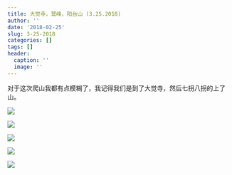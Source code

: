```yaml
---
title: 大觉寺，鹫峰，阳台山 (3.25.2018)
author: ''
date: '2018-02-25'
slug: 3-25-2018
categories: []
tags: []
header:
  caption: ''
  image: ''
---
```


对于这次爬山我都有点模糊了，我记得我们是到了大觉寺，然后七拐八拐的上了山。

![](/post/2018-02-25-3-25-2018_files/25.jpeg)

![](/post/2018-02-25-3-25-2018_files/21.jpeg)

![](/post/2018-02-25-3-25-2018_files/22.jpeg)

![](/post/2018-02-25-3-25-2018_files/23.jpeg)

![](/post/2018-02-25-3-25-2018_files/24.jpeg)